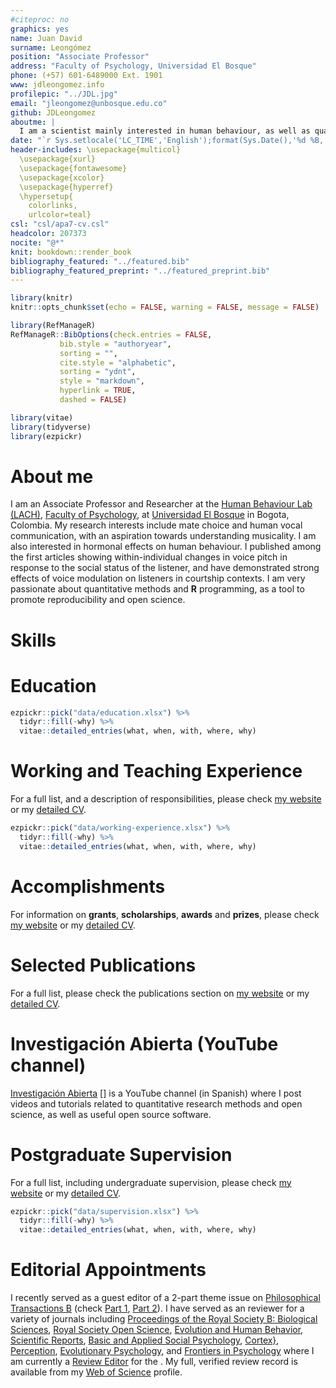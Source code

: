 ```yaml
---
#citeproc: no
graphics: yes
name: Juan David
surname: Leongómez
position: "Associate Professor"
address: "Faculty of Psychology, Universidad El Bosque"
phone: (+57) 601-6489000 Ext. 1901
www: jdleongomez.info
profilepic: "../JDL.jpg"
email: "jleongomez@unbosque.edu.co"
github: JDLeongomez
aboutme: |
  I am a scientist mainly interested in human behaviour, as well as quantitative methods, and reproducible science.
date: "`r Sys.setlocale('LC_TIME','English');format(Sys.Date(),'%d %B, %Y')`"
header-includes: \usepackage{multicol}
  \usepackage{xurl}
  \usepackage{fontawesome}
  \usepackage{xcolor}
  \usepackage{hyperref}
  \hypersetup{
    colorlinks,
    urlcolor=teal}
csl: "csl/apa7-cv.csl"
headcolor: 207373
nocite: "@*"
knit: bookdown::render_book
bibliography_featured: "../featured.bib"
bibliography_featured_preprint: "../featured_preprint.bib"
---
```


```r
library(knitr)
knitr::opts_chunk$set(echo = FALSE, warning = FALSE, message = FALSE)

library(RefManageR)
RefManageR::BibOptions(check.entries = FALSE,
           bib.style = "authoryear",
           sorting = "",
           cite.style = "alphabetic",
           sorting = "ydnt",
           style = "markdown",
           hyperlink = TRUE,
           dashed = FALSE)

library(vitae)
library(tidyverse)
library(ezpickr)
```

# About me

I am an Associate Professor and Researcher at the [Human Behaviour Lab (LACH)](https://www.psicologia.unbosque.edu.co/lach), [Faculty of Psychology](https://www.uelbosque.edu.co/psicologia), at [Universidad El Bosque](https://www.uelbosque.edu.co/) in Bogota, Colombia. My research interests include mate choice and human vocal communication, with an aspiration towards understanding musicality. I am also interested in hormonal effects on human behaviour. I published among the first articles showing within-individual changes in voice pitch in response to the social status of the listener, and have demonstrated strong effects of voice modulation on listeners in courtship contexts. I am very passionate about quantitative methods and **R** programming, as a tool to promote reproducibility and open science.

# Skills

\begin{cvskills}
  \cvskill
    {Programming}
    {R (advanced: all data wrangling, analysis, plots and tables -and even this CV- made in R)}

  \cvskill
    {Reproducible Report}
    {Markdown/Rmarkdown (including {\fontfamily{cmr}\selectfont\LaTeX} and HTML\faHtml5)}

  \cvskill
    {Quantitative Research}
    {General and Generalised Models, Linear Mixed-effects Models, Model selection and Averaging, Machine Learning}

  \cvskill
    {Software}
    {R, RStudio, Praat, Audacity, InkScape, Zotero, OBS Studio, Blender}

  \cvskill
    {Languages}
    {English/Spanish (native)}
\end{cvskills}

# Education

```r
ezpickr::pick("data/education.xlsx") %>%
  tidyr::fill(-why) %>%
  vitae::detailed_entries(what, when, with, where, why)
```

# Working and Teaching Experience

For a full list, and a description of responsibilities, please check [my website](https://jdleongomez.info/en/#experience) or my [detailed CV](https://jdleongomez.info/en/files/jdl_cv_en.pdf).

```r
ezpickr::pick("data/working-experience.xlsx") %>%
  tidyr::fill(-why) %>%
  vitae::detailed_entries(what, when, with, where, why)
```

# Accomplishments

For information on **grants**, **scholarships**, **awards** and **prizes**, please check [my website](https://jdleongomez.info/en/#accomplishments) or my [detailed CV](https://jdleongomez.info/en/files/jdl_cv_en.pdf).

# Selected Publications

For a full list, please check the publications section on [my website](https://jdleongomez.info/en/publication/) or my [detailed CV](https://jdleongomez.info/en/files/jdl_cv_en.pdf). 

\begin{footnotesize}
\textbf{Note:} I am the/a corresponding author in all these publications
\end{footnotesize}

\begingroup
\setlength{\parindent}{-0.5in}
\setlength{\leftskip}{0.5in}

::: {#refs_featured}
:::
\endgroup

# Investigación Abierta (YouTube channel)

[\textcolor{red}{\faYoutubePlay} Investigación Abierta](https://www.youtube.com/c/InvestigaciónAbierta) [\textit{Open Research}] is a YouTube channel (in Spanish) where I post videos and tutorials related to quantitative research methods and open science, as well as useful open source software.

# Postgraduate Supervision

For a full list, including undergraduate supervision, please check [my website](https://jdleongomez.info/en/team/#students) or my [detailed CV](https://jdleongomez.info/en/files/jdl_cv_en.pdf).

```r
ezpickr::pick("data/supervision.xlsx") %>%
  tidyr::fill(-why) %>%
  vitae::detailed_entries(what, when, with, where, why)
```

# Editorial Appointments

I recently served as a guest editor of a 2-part theme issue on [Philosophical Transactions B](https://royalsocietypublishing.org/journal/rstb) (check [Part 1](https://royalsocietypublishing.org/toc/rstb/2021/376/1840), [Part 2](https://royalsocietypublishing.org/toc/rstb/2022/377/1841)). I have served as an \textit{ad-hoc} reviewer for a variety of journals including [Proceedings of the Royal Society B: Biological Sciences](https://royalsocietypublishing.org/journal/rspb), [Royal Society Open Science](https://royalsocietypublishing.org/journal/rsos), [Evolution and Human Behavior](https://www.sciencedirect.com/journal/evolution-and-human-behavior), [Scientific Reports](https://www.nature.com/srep/), [Basic and Applied Social Psychology](https://www.tandfonline.com/toc/hbas20/current), [Cortex}](https://www.journals.elsevier.com/cortex), [Perception](https://journals.sagepub.com/home/pec),
[Evolutionary Psychology](https://journals.sagepub.com/home/evp), and [Frontiers in Psychology](https://www.frontiersin.org/journals/psychology) where I am currently a [Review Editor](https://loop.frontiersin.org/people/438954/overview) for the [\textit{Evolutionary Psychology specialty section}](https://www.frontiersin.org/journals/psychology/sections/evolutionary-psychology).  My full, verified review record is available from my [Web of Science](https://www.webofscience.com/wos/author/record/387716) profile.

<!-- *`r Sys.Date()`* -->
